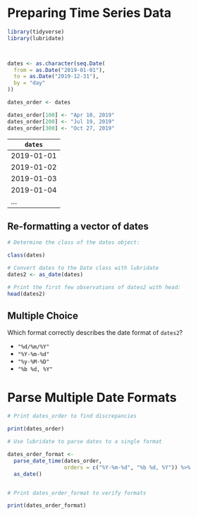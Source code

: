 # Preparing Time Series Data

```r
library(tidyverse)
library(lubridate)



dates <- as.character(seq.Date(
  from = as.Date("2019-01-01"),
  to = as.Date("2019-12-31"),
  by = "day"
))

dates_order <- dates

dates_order[100] <- "Apr 10, 2019"
dates_order[200] <- "Jul 19, 2019"
dates_order[300] <- "Oct 27, 2019"

```

| `dates` |
| ------- |
| 2019-01-01 | 
| 2019-01-02 |
| 2019-01-03 | 
| 2019-01-04 | 
| ... |


## Re-formatting a vector of dates

```r
# Determine the class of the dates object:

class(dates)

# Convert dates to the Date class with lubridate
dates2 <- as_date(dates)

# Print the first few observations of dates2 with head:
head(dates2)
```

## Multiple Choice

Which format correctly describes the date format of `dates2`?

- `"%d/%m/%Y"`
- `"%Y-%m-%d"`
- `"%y-%M-%D"`
- `"%b %d, %Y"`

# Parse Multiple Date Formats

```r

# Print dates_order to find discrepancies

print(dates_order)

# Use lubridate to parse dates to a single format

dates_order_format <- 
  parse_date_time(dates_order, 
                  orders = c("%Y-%m-%d", "%b %d, %Y")) %>% 
  as_date()


# Print dates_order_format to verify formats

print(dates_order_format)

```

